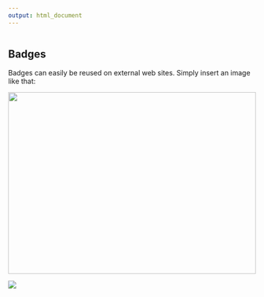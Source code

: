 ```yaml
---
output: html_document
---
```


```r
```

## Badges

Badges can easily be reused on external web sites. Simply insert an image like that:


<img src="/projects/`r project.id`/StackOverflow/so_tm.svg" frameborder="0" style="width: 100%; height: 370px" />


<img src="/projects/`r project.id`/ProjectSummary/badge_attr_alambic.svg" />


